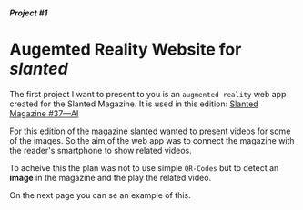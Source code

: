 <title>Augmented Reality | Portfolio</title>

##### Project #1
# Augemted Reality Website for *slanted*

The first project I want to present to you is an `augmented reality` web app created for the Slanted
Magazine. It is used in this edition:
[Slanted Magazine #37—AI](https://www.slanted.de/product/slanted-magazine-37-ai/)

For this edition of the magazine slanted wanted to present videos for some of the images.
So the aim of the web app was to connect the magazine with the reader's smartphone to show related
videos.

To acheive this the plan was not to use simple `QR-Codes` but to detect an **image** in the magazine
and the play the related video.

On the next page you can se an example of this.
